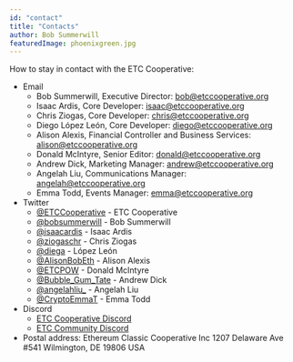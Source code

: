 ```yaml
---
id: "contact"
title: "Contacts"
author: Bob Summerwill
featuredImage: phoenixgreen.jpg
---
```


How to stay in contact with the ETC Cooperative:

- Email
    - Bob Summerwill, Executive Director: bob@etccooperative.org
    - Isaac Ardis, Core Developer: isaac@etccooperative.org
    - Chris Ziogas, Core Developer: chris@etccooperative.org
    - Diego López León, Core Developer: diego@etccooperative.org
    - Alison Alexis, Financial Controller and Business Services: alison@etccooperative.org
    - Donald McIntyre, Senior Editor: donald@etccooperative.org
    - Andrew Dick, Marketing Manager: andrew@etccooperative.org
    - Angelah Liu, Communications Manager: angelah@etccooperative.org
    - Emma Todd, Events Manager: emma@etccooperative.org
- Twitter
    - [@ETCCooperative](https://twitter.com/ETCCooperative) - ETC Cooperative
    - [@bobsummerwill](https://twitter.com/bobsummerwill) - Bob Summerwill
    - [@isaacardis](https://twitter.com/isaacardis) - Isaac Ardis
    - [@ziogaschr](https://twitter.com/ziogaschr) - Chris Ziogas
    - [@diega](https://twitter.com/diega) -  López León
    - [@AlisonBobEth](https://twitter.com/AlisonBobEth) - Alison Alexis
    - [@ETCPOW](https://twitter.com/ETCPOW) - Donald McIntyre
    - [@Bubble_Gum_Tate](https://twitter.com/Bubble_Gum_Tate) - Andrew Dick
    - [@angelahliu_](https://twitter.com/angelahliu_) - Angelah Liu
    - [@CryptoEmmaT](https://twitter.com/CryptoEmmaT) - Emma Todd
- Discord
    - [ETC Cooperative Discord](https://discord.gg/5wDyd6u6pU)
    - [ETC Community Discord](https://ethereumclassic.org/discord)
- Postal address:
    Ethereum Classic Cooperative Inc
    1207 Delaware Ave #541
    Wilmington, DE 19806
    USA
